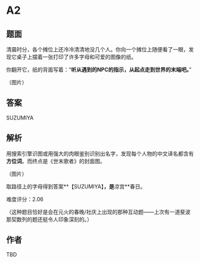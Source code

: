 # A2

## 题面

清晨时分，各个摊位上还冷冷清清地没几个人。你向一个摊位上随便看了一眼，发现它桌子上摆着一张打印了许多字母和可爱的图像的纸。

你翻开它，纸的背面写着：“**听从遇到的NPC的指示，从起点走到世界的末端吧。**”

（图片）

## 答案

SUZUMIYA

## 解析

用搜索引擎识图或用强大的肉眼鉴别识别出名字，发现每个人物的中文译名都含有**方位词**。而终点是《世末歌者》的封面图。

（图片）

取路径上的字母得到答案**【SUZUMIYA】**，是**凉宫**春日。

难度评分：2.06

（这种题目恰好是会在元火的春晚/社庆上出现的那种互动题——上次有一道斐波那契数列的题还挺令人印象深刻的。）

## 作者

TBD